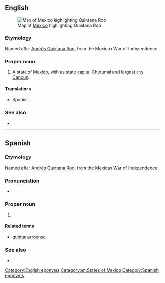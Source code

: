 ==English==
[[File:Mexico map, MX-ROO.svg|thumb|Map of [[Mexico]] highlighting Quintana Roo]]

===Etymology===
Named after [[w:Andrés Quintana Roo|Andrés Quintana Roo]], from the Mexican War of Independence.

===Proper noun===
{{en-proper noun|head=Quintana Roo}}

# A state of [[Mexico]], with as [[state capital]] [[Chetumal]] and largest city [[Cancun]].

====Translations====
{{trans-top|state of Mexico}}
* Spanish: {{t+|es|Quintana Roo|m}}
{{trans-mid}}
{{trans-bottom}}

===See also===
* {{pedialite}}

[[Category:English eponyms]]
[[Category:en:States of Mexico]]

----

==Spanish==

===Etymology===
Named after [[w:Andrés Quintana Roo|Andrés Quintana Roo]], from the Mexican War of Independence.

===Pronunciation===
* {{IPA|[kin.ta.naˈro.(o)]|lang=es}}

===Proper noun===
{{es-proper noun|m}}

# {{place|es|state|c/Mexico}}

====Related terms====
* [[quintanarroense]]

===See also===
* {{pedialite|lang=es}}

[[Category:Spanish eponyms]]